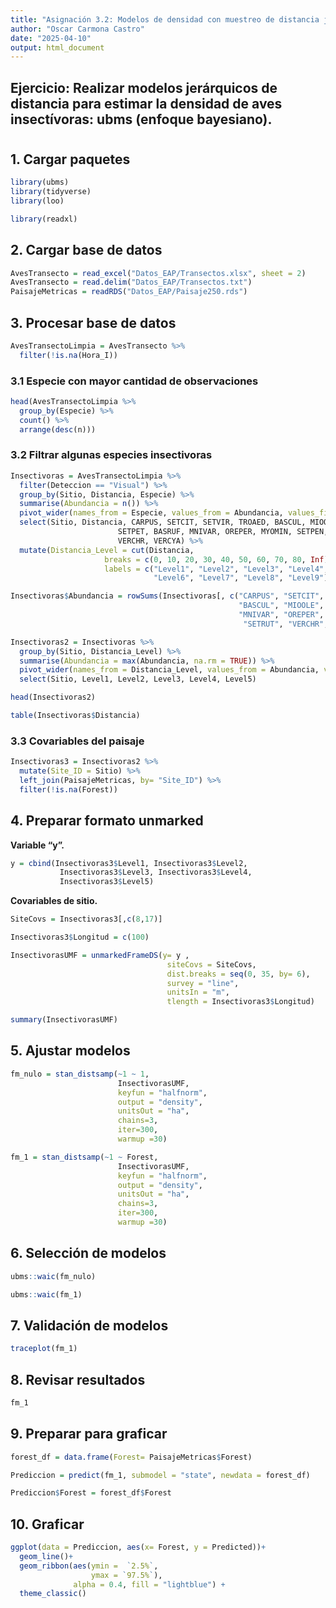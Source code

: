 ---
title: "Asignación 3.2: Modelos de densidad con muestreo de distancia jerárquico - Bayesiano"
author: "Oscar Carmona Castro"
date: "2025-04-10"
output: html_document
---

## Ejercicio: Realizar modelos jerárquicos de distancia para estimar la densidad de aves insectívoras: ubms (enfoque bayesiano).


# { .tabset}


## 1. Cargar paquetes
```{r, message=FALSE, warning=FALSE}
library(ubms)
library(tidyverse)
library(loo)

library(readxl)
```


## 2. Cargar base de datos
```{r}
AvesTransecto = read_excel("Datos_EAP/Transectos.xlsx", sheet = 2)
AvesTransecto = read.delim("Datos_EAP/Transectos.txt")
PaisajeMetricas = readRDS("Datos_EAP/Paisaje250.rds")
```


## 3. Procesar base de datos { .tabset}
```{r}
AvesTransectoLimpia = AvesTransecto %>% 
  filter(!is.na(Hora_I))
```

### 3.1 Especie con mayor cantidad de observaciones
```{r}
head(AvesTransectoLimpia %>% 
  group_by(Especie) %>% 
  count() %>% 
  arrange(desc(n)))
```

### 3.2 Filtrar algunas especies insectivoras
```{r}
Insectivoras = AvesTransectoLimpia %>%
  filter(Deteccion == "Visual") %>% 
  group_by(Sitio, Distancia, Especie) %>% 
  summarise(Abundancia = n()) %>% 
  pivot_wider(names_from = Especie, values_from = Abundancia, values_fill = 0) %>% 
  select(Sitio, Distancia, CARPUS, SETCIT, SETVIR, TROAED, BASCUL, MIOOLE,
                        SETPET, BASRUF, MNIVAR, OREPER, MYOMIN, SETPEN, SETRUT,
                        VERCHR, VERCYA) %>% 
  mutate(Distancia_Level = cut(Distancia, 
                     breaks = c(0, 10, 20, 30, 40, 50, 60, 70, 80, Inf), 
                     labels = c("Level1", "Level2", "Level3", "Level4", "Level5",
                                "Level6", "Level7", "Level8", "Level9"))) 
```

```{r}
Insectivoras$Abundancia = rowSums(Insectivoras[, c("CARPUS", "SETCIT", "SETVIR", "TROAED",
                                                   "BASCUL", "MIOOLE", "SETPET", "BASRUF", 
                                                   "MNIVAR", "OREPER", "MYOMIN", "SETPEN",
                                                    "SETRUT", "VERCHR", "VERCYA")])

Insectivoras2 = Insectivoras %>% 
  group_by(Sitio, Distancia_Level) %>% 
  summarise(Abundancia = max(Abundancia, na.rm = TRUE)) %>% 
  pivot_wider(names_from = Distancia_Level, values_from = Abundancia, values_fill = 0) %>% 
  select(Sitio, Level1, Level2, Level3, Level4, Level5)
```

```{r}
head(Insectivoras2)
```

```{r}
table(Insectivoras$Distancia)
```

### 3.3 Covariables del paisaje
```{r}
Insectivoras3 = Insectivoras2 %>% 
  mutate(Site_ID = Sitio) %>% 
  left_join(PaisajeMetricas, by= "Site_ID") %>% 
  filter(!is.na(Forest))
```


## 4. Preparar formato unmarked
**Variable "y".**
```{r}
y = cbind(Insectivoras3$Level1, Insectivoras3$Level2,
           Insectivoras3$Level3, Insectivoras3$Level4,
           Insectivoras3$Level5)
```

**Covariables de sitio.**
```{r}
SiteCovs = Insectivoras3[,c(8,17)]
```

```{r}
Insectivoras3$Longitud = c(100)

InsectivorasUMF = unmarkedFrameDS(y= y ,
                                   siteCovs = SiteCovs,
                                   dist.breaks = seq(0, 35, by= 6),
                                   survey = "line",
                                   unitsIn = "m",
                                   tlength = Insectivoras3$Longitud)
```


```{r}
summary(InsectivorasUMF)
```


## 5. Ajustar modelos
```{r}
fm_nulo = stan_distsamp(~1 ~ 1,
                        InsectivorasUMF,
                        keyfun = "halfnorm",
                        output = "density",
                        unitsOut = "ha",
                        chains=3, 
                        iter=300,
                        warmup =30)
```

```{r}
fm_1 = stan_distsamp(~1 ~ Forest, 
                        InsectivorasUMF, 
                        keyfun = "halfnorm",
                        output = "density",
                        unitsOut = "ha",
                        chains=3, 
                        iter=300,
                        warmup =30)
```


## 6. Selección de modelos
```{r}
ubms::waic(fm_nulo)
```

```{r}
ubms::waic(fm_1)
```


## 7. Validación de modelos
```{r}
traceplot(fm_1)
```


## 8. Revisar resultados
```{r}
fm_1
```


## 9. Preparar para graficar
```{r}
forest_df = data.frame(Forest= PaisajeMetricas$Forest)
```

```{r}
Prediccion = predict(fm_1, submodel = "state", newdata = forest_df)
```

```{r}
Prediccion$Forest = forest_df$Forest
```


## 10. Graficar
```{r}
ggplot(data = Prediccion, aes(x= Forest, y = Predicted))+
  geom_line()+
  geom_ribbon(aes(ymin =  `2.5%`,
                  ymax = `97.5%`),
              alpha = 0.4, fill = "lightblue") +
  theme_classic()
```
















